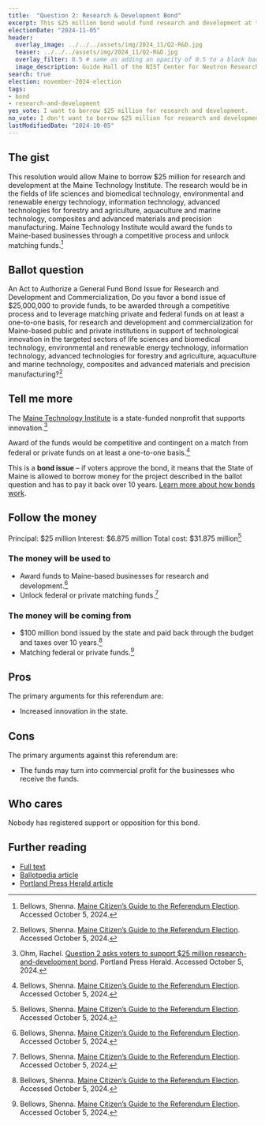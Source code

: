 ```yaml
---
title:  "Question 2: Research & Development Bond"
excerpt: This $25 million bond would fund research and development at the Maine Technology Institute.
electionDate: "2024-11-05"
header:
  overlay_image: ../../../assets/img/2024_11/Q2-R&D.jpg
  teaser: ../../../assets/img/2024_11/Q2-R&D.jpg
  overlay_filter: 0.5 # same as adding an opacity of 0.5 to a black background
  image_description: Guide Hall of the NIST Center for Neutron Research. The NIST Center for Neutron Research (NCNR) serves more customers than all other U.S. neutron facilities combined. Beams of cold, slowed down neutrons pass through guide tubes (blue structures) to reach specialized instruments where they are used as probes to see material structures.
search: true
election: november-2024-election
tags:
- bond
- research-and-development
yes_vote: I want to borrow $25 million for research and development.
no_vote: I don't want to borrow $25 million for research and development.
lastModifiedDate: "2024-10-05"
---
```


## The gist
This resolution would allow Maine to borrow $25 million for research and development at the Maine Technology Institute. The research would be in the fields of life sciences and biomedical technology, environmental and renewable energy technology, information technology, advanced technologies for forestry and agriculture, aquaculture and marine technology, composites and advanced materials and precision manufacturing. Maine Technology Institute would award the funds to Maine-based businesses through a competitive process and unlock matching funds.[^3]

## Ballot question
An Act to Authorize a General Fund Bond Issue for Research and Development and Commercialization, Do you favor a bond issue of $25,000,000 to provide funds, to be awarded through a competitive process and to leverage matching private and federal funds on at least a one-to-one basis, for research and development and commercialization for Maine-based public and private institutions in support of technological innovation in the targeted sectors of life sciences and biomedical technology, environmental and renewable energy technology, information technology, advanced technologies for forestry and agriculture, aquaculture and marine technology, composites and advanced materials and precision manufacturing?[^3]

<YesNoTable yesContent={frontmatter.yes_vote} noContent={frontmatter.no_vote} />

## Tell me more
The [Maine Technology Institute](https://www.mainetechnology.org/) is a state-funded nonprofit that supports innovation.[^4]

Award of the funds would be competitive and contingent on a match from federal or private funds on at least a one-to-one basis.[^3]

This is a **bond issue** – if voters approve the bond, it means that the State of Maine is allowed to borrow money for the project described in the ballot question and has to pay it back over 10 years. [Learn more about how bonds work](https://www.maineballot.org/bonds).

## Follow the money
Principal: $25 million
Interest: $6.875 million
Total cost: $31.875 million[^3]

### The money will be used to
- Award funds to Maine-based businesses for research and development.[^3]
- Unlock federal or private matching funds.[^3]

### The money will be coming from
- $100 million bond issued by the state and paid back through the budget and taxes over 10 years.[^3]
- Matching federal or private funds.[^3]

## Pros
The primary arguments for this referendum are:
- Increased innovation in the state.

## Cons
The primary arguments against this referendum are:
- The funds may turn into commercial profit for the businesses who receive the funds.

## Who cares
Nobody has registered support or opposition for this bond.

## Further reading
- [Full text](https://www.mainelegislature.org/legis/bills/getPDF.asp?paper=SP0197&item=1&snum=131)
- [Ballotpedia article](https://ballotpedia.org/Maine_Question_2,_Science_and_Technology_Research_and_Commercialization_Bond_Issue_(2024))
- [Portland Press Herald article](https://www.pressherald.com/2024/09/17/question-2-asks-voters-to-support-25-million-research-and-development-bond/)

[^1]: Maine State Legislature. [An Act to Authorize a General Fund Bond Issue for Research and Development and Commercialization](https://www.mainelegislature.org/legis/bills/getPDF.asp?paper=SP0197&item=1&snum=131). Accessed October 5, 2024.
[^2]: Ballotpedia State Desk. [Maine Question 2, Science and Technology Research and Commercialization Bond Issue (2024)](https://ballotpedia.org/Maine_Question_2,_Science_and_Technology_Research_and_Commercialization_Bond_Issue_(2024)). Ballotpedia. Accessed October 5, 2024.
[^3]: Bellows, Shenna. [Maine Citizen’s Guide to the Referendum Election](https://www.maine.gov/sos/news/2024/2024%20Citizens%20Guide.pdf). Accessed October 5, 2024.
[^4]: Ohm, Rachel. [Question 2 asks voters to support $25 million research-and-development bond](https://www.pressherald.com/2024/09/17/question-2-asks-voters-to-support-25-million-research-and-development-bond/). Portland Press Herald. Accessed October 5, 2024.
